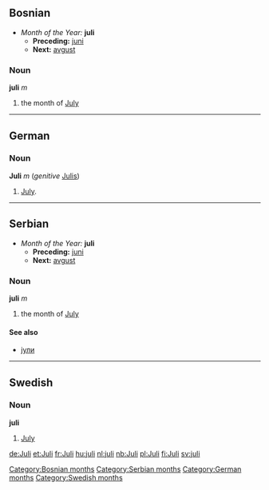 ==Bosnian==
*''Month of the Year:'' '''juli'''
**'''Preceding:''' [[juni]]
**'''Next:''' [[avgust]]
===Noun===
'''juli''' ''m''
#the month of [[July]]
[[Category:Bosnian months]]
----
==German==
===Noun===
'''Juli''' ''m'' (''genitive'' [[Julis]])
# [[July]].
----
==Serbian==
*''Month of the Year:'' '''juli'''
**'''Preceding:''' [[juni]]
**'''Next:''' [[avgust]]
===Noun===
'''juli''' ''m''
#the month of [[July]]
====See also====
*[[јули]]
[[Category:Serbian months]]
----
==Swedish==
===Noun===
'''juli'''
# [[July]]
[[Category:German months]]
[[Category:Swedish months]]

[[de:Juli]]
[[et:Juli]]
[[fr:Juli]]
[[hu:juli]]
[[nl:juli]]
[[nb:Juli]]
[[pl:Juli]]
[[fi:Juli]]
[[sv:juli]]